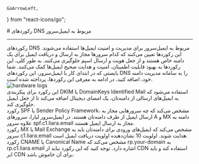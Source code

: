     GoArrowLeft,
} from "react-icons/go";


<Layout>
<Head>
<title>مستندات رکوردهای DNS ایمیل سرور - لیارا</title>
<meta property="og:title" content="مستندات خدمات رایانش ابری لیارا" />
<meta property="og:description" content="مستندات آشنایی با رکوردهای DNS ایمیل‌سرور در لیارا"  />
<meta property="og:image" content="https://files.liara.ir/liara/logos/liara-poster.jpg" />
</Head>
# رکوردهای DNS مربوط به ایمیل‌سرور

<hr className="mb-2" />
رکوردهای DNS مربوط به ایمیل‌سرور برای مدیریت و امنیت ایمیل‌ها استفاده می‌شوند. این رکوردها تعیین می‌کنند که کدام سرورها مجاز به ارسال و دریافت ایمیل برای یک دامنه خاص هستند و از جعل هویت و ارسال اسپم جلوگیری می‌کنند. به طور کلی، این رکوردها به بهبود قابلیت اطمینان، امنیت و هدایت صحیح ایمیل‌ها کمک می‌کنند.
شما بایستی که در ابتدای کار با ایمیل‌سرور، این رکوردهای DNS را به سامانه مدیریت دامنه خود، اضافه کنید. در ادامه به معرفی این رکوردها، پرداخته شده است.
<div className="h-4" />
<img src="https://files.liara.ir/liara/docs/email-server-dns-records.png" alt="hardware logs"/>
<div className="h-4" />


<Section id="dkim-record" title="رکورد TXT - DKIM" />
این رکورد برای پیکربندی DKIM یا DomainKeys Identified Mail استفاده می‌شود که به ایمیل‌های ارسالی از دامنه‌تان، یک امضای دیجیتال اضافه می‌کند تا از جعل ایمیل جلوگیری کند.



<Section id="spf-record" title="رکورد TXT - SPF" />
رکورد SPF یا Sender Policy Framework، مشخص می‌کند که چه سرورهایی مجاز به ارسال ایمیل از طرف دامنه‌تان هستند. در ایمیل‌سرور لیارا، سرورهای A و MX دامنه به علاوه سرور spf.c1.liara.email مجاز به ارسال ایمیل هستند.



<Section id="mx-record" title="رکورد MX" />
رکورد MX یا Mail Exchange مشخص می‌کند که ایمیل‌های ورودی برای دامنه‌تان باید به سرور c1.liara.email هدایت شوند. اولویت 10 نشان‌دهنده اولویت دریافت ایمیل است.

<Section id="cname-record" title="رکورد CNAME" />
رکورد CNAME یا Canonical Name مشخص می‌کند که rp.your-domain به rp.c1.liara.email اشاره دارد. توجه کنید که این رکورد نباید از CDN استفاده کند و باید ابر CDN برای آن خاموش باشد.

</Layout>